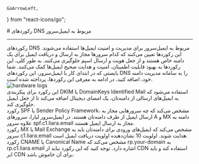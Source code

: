     GoArrowLeft,
} from "react-icons/go";


<Layout>
<Head>
<title>مستندات رکوردهای DNS ایمیل سرور - لیارا</title>
<meta property="og:title" content="مستندات خدمات رایانش ابری لیارا" />
<meta property="og:description" content="مستندات آشنایی با رکوردهای DNS ایمیل‌سرور در لیارا"  />
<meta property="og:image" content="https://files.liara.ir/liara/logos/liara-poster.jpg" />
</Head>
# رکوردهای DNS مربوط به ایمیل‌سرور

<hr className="mb-2" />
رکوردهای DNS مربوط به ایمیل‌سرور برای مدیریت و امنیت ایمیل‌ها استفاده می‌شوند. این رکوردها تعیین می‌کنند که کدام سرورها مجاز به ارسال و دریافت ایمیل برای یک دامنه خاص هستند و از جعل هویت و ارسال اسپم جلوگیری می‌کنند. به طور کلی، این رکوردها به بهبود قابلیت اطمینان، امنیت و هدایت صحیح ایمیل‌ها کمک می‌کنند.
شما بایستی که در ابتدای کار با ایمیل‌سرور، این رکوردهای DNS را به سامانه مدیریت دامنه خود، اضافه کنید. در ادامه به معرفی این رکوردها، پرداخته شده است.
<div className="h-4" />
<img src="https://files.liara.ir/liara/docs/email-server-dns-records.png" alt="hardware logs"/>
<div className="h-4" />


<Section id="dkim-record" title="رکورد TXT - DKIM" />
این رکورد برای پیکربندی DKIM یا DomainKeys Identified Mail استفاده می‌شود که به ایمیل‌های ارسالی از دامنه‌تان، یک امضای دیجیتال اضافه می‌کند تا از جعل ایمیل جلوگیری کند.



<Section id="spf-record" title="رکورد TXT - SPF" />
رکورد SPF یا Sender Policy Framework، مشخص می‌کند که چه سرورهایی مجاز به ارسال ایمیل از طرف دامنه‌تان هستند. در ایمیل‌سرور لیارا، سرورهای A و MX دامنه به علاوه سرور spf.c1.liara.email مجاز به ارسال ایمیل هستند.



<Section id="mx-record" title="رکورد MX" />
رکورد MX یا Mail Exchange مشخص می‌کند که ایمیل‌های ورودی برای دامنه‌تان باید به سرور c1.liara.email هدایت شوند. اولویت 10 نشان‌دهنده اولویت دریافت ایمیل است.

<Section id="cname-record" title="رکورد CNAME" />
رکورد CNAME یا Canonical Name مشخص می‌کند که rp.your-domain به rp.c1.liara.email اشاره دارد. توجه کنید که این رکورد نباید از CDN استفاده کند و باید ابر CDN برای آن خاموش باشد.

</Layout>